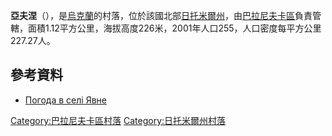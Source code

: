 {{coord|50|19|27|N|27|49|17|E|scale:30000|display=title}}

'''亞夫涅'''（{{lang-uk|Явне}}），是[[烏克蘭|烏克蘭]]的村落，位於該國北部[[日托米爾州|日托米爾州]]，由[[巴拉尼夫卡區|巴拉尼夫卡區]]負責管轄，面積1.12平方公里，海拔高度226米，2001年人口255，人口密度每平方公里227.27人。

==參考資料==
* [http://weather.in.ua/ua/zhitomirskaja/29457 Погода в селі Явне] {{Wayback|url=http://weather.in.ua/ua/zhitomirskaja/29457 |date=20210718001243 }}

{{DEFAULTSORT:Явне}}
[[Category:巴拉尼夫卡區村落|Category:巴拉尼夫卡區村落]]
[[Category:日托米爾州村落|Category:日托米爾州村落]]


{{Zhytomyr-geo-stub}}